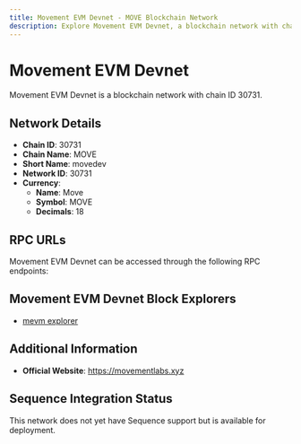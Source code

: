 ```yaml
--- 
title: Movement EVM Devnet - MOVE Blockchain Network
description: Explore Movement EVM Devnet, a blockchain network with chain ID 30731. Learn about its native currency, Move, and how to interact with the network.
---
```


# Movement EVM Devnet

Movement EVM Devnet is a blockchain network with chain ID 30731.

## Network Details

- **Chain ID**: 30731
- **Chain Name**: MOVE
- **Short Name**: movedev
- **Network ID**: 30731
- **Currency**: 
  - **Name**: Move
  - **Symbol**: MOVE
  - **Decimals**: 18

## RPC URLs

Movement EVM Devnet can be accessed through the following RPC endpoints:



## Movement EVM Devnet Block Explorers

- [mevm explorer](https://explorer.movementlabs.xyz)

## Additional Information

- **Official Website**: https://movementlabs.xyz

## Sequence Integration Status

This network does not yet have Sequence support but is available for deployment.
